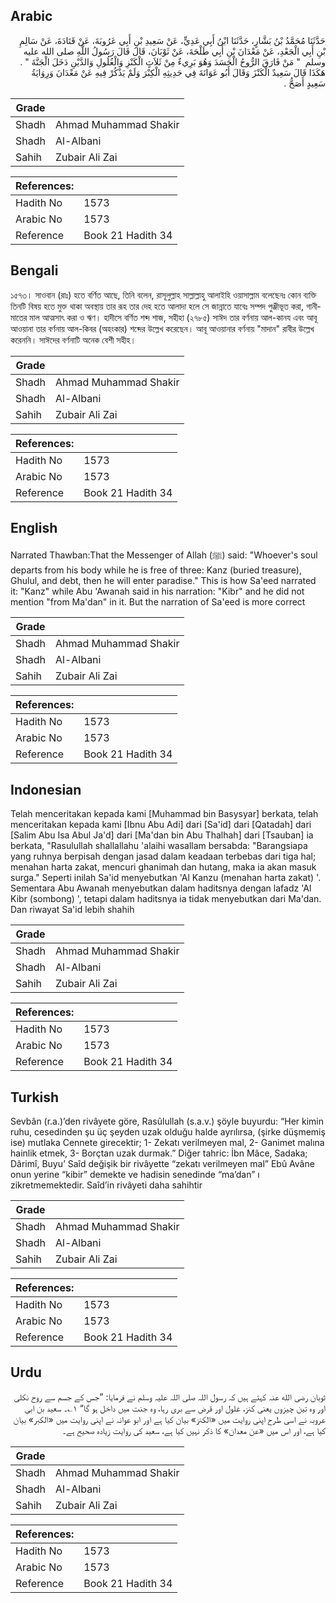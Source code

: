 ## Arabic


<div dir="rtl" lang="ar" style={{fontSize:'larger',backgroundColor:'#f8f9fa',padding:20}}>
حَدَّثَنَا مُحَمَّدُ بْنُ بَشَّارٍ، حَدَّثَنَا ابْنُ أَبِي عَدِيٍّ، عَنْ سَعِيدِ بْنِ أَبِي عَرُوبَةَ، عَنْ قَتَادَةَ، عَنْ سَالِمِ بْنِ أَبِي الْجَعْدِ، عَنْ مَعْدَانَ بْنِ أَبِي طَلْحَةَ، عَنْ ثَوْبَانَ، قَالَ قَالَ رَسُولُ اللَّهِ صلى الله عليه وسلم ‏ "‏ مَنْ فَارَقَ الرُّوحُ الْجَسَدَ وَهُوَ بَرِيءٌ مِنْ ثَلاَثٍ الْكَنْزِ وَالْغُلُولِ وَالدَّيْنِ دَخَلَ الْجَنَّةَ ‏"‏ ‏.‏ هَكَذَا قَالَ سَعِيدٌ الْكَنْزَ وَقَالَ أَبُو عَوَانَةَ فِي حَدِيثِهِ الْكِبْرَ وَلَمْ يَذْكُرْ فِيهِ عَنْ مَعْدَانَ وَرِوَايَةُ سَعِيدٍ أَصَحُّ ‏.‏
</div>
<div style={{backgroundColor:'#f8f9fa',padding:20, marginBottom: 10}}><table> <thead> <tr> <th>Grade</th> <th></th> </tr> </thead> <tbody> <tr><td>Shadh</td><td>Ahmad Muhammad Shakir</td></tr><tr><td>Shadh</td><td>Al-Albani</td></tr><tr><td>Sahih</td><td>Zubair Ali Zai</td></tr></tbody></table><table> <thead> <tr> <th>References:</th> <th></th> </tr> </thead> <tbody><tr><td>Hadith No</td><td>1573</td></tr><tr><td>Arabic No</td><td>1573</td></tr><tr><td>Reference</td><td>Book 21 Hadith 34</td></tr></tbody></table></div>

## Bengali


<div dir="ltr" lang="bn" style={{fontSize:'larger',backgroundColor:'#f8f9fa',padding:20}}>
১৫৭৩। সাওবান (রাঃ) হতে বর্ণিত আছে, তিনি বলেন, রাসূলুল্লাহ সাল্লাল্লাহু আলাইহি ওয়াসাল্লাম বলেছেনঃ কোন ব্যক্তি তিনটি বিষয় হতে মুক্ত থাকা অবস্থায় তার রূহ তার দেহ হতে আলাদা হলে সে জান্নাতে যাবেঃ সম্পদ পুঞ্জীভূত করা, গানীমাতের মাল আত্মসাৎ করা ও ঋণ। হাদীসে বর্ণিত শব্দ শাজ, সহীহা (২৭৮৫) সাঈদ তার বর্ণনায় আল-কানয এবং আবূ আওয়ানা তার বর্ণনায় আল-কিবর (অহংকার) শব্দের উল্লেখ করেছেন। আবূ আওয়ানার বর্ণনায় "মাদান" রাবীর উল্লেখ করেননি। সাঈদের বর্ণনাটি অনেক বেশী সহীহ।
</div>
<div style={{backgroundColor:'#f8f9fa',padding:20, marginBottom: 10}}><table> <thead> <tr> <th>Grade</th> <th></th> </tr> </thead> <tbody> <tr><td>Shadh</td><td>Ahmad Muhammad Shakir</td></tr><tr><td>Shadh</td><td>Al-Albani</td></tr><tr><td>Sahih</td><td>Zubair Ali Zai</td></tr></tbody></table><table> <thead> <tr> <th>References:</th> <th></th> </tr> </thead> <tbody><tr><td>Hadith No</td><td>1573</td></tr><tr><td>Arabic No</td><td>1573</td></tr><tr><td>Reference</td><td>Book 21 Hadith 34</td></tr></tbody></table></div>

## English


<div dir="ltr" lang="en" style={{fontSize:'larger',backgroundColor:'#f8f9fa',padding:20}}>
Narrated Thawban:That the Messenger of Allah (ﷺ) said: "Whoever's soul departs from his body while he is free of three: Kanz (buried treasure), Ghulul, and debt, then he will enter paradise." This is how Sa'eed narrated it: "Kanz" while Abu 'Awanah said in his narration: "Kibr" and he did not mention "from Ma'dan" in it. But the narration of Sa'eed is more correct
</div>
<div style={{backgroundColor:'#f8f9fa',padding:20, marginBottom: 10}}><table> <thead> <tr> <th>Grade</th> <th></th> </tr> </thead> <tbody> <tr><td>Shadh</td><td>Ahmad Muhammad Shakir</td></tr><tr><td>Shadh</td><td>Al-Albani</td></tr><tr><td>Sahih</td><td>Zubair Ali Zai</td></tr></tbody></table><table> <thead> <tr> <th>References:</th> <th></th> </tr> </thead> <tbody><tr><td>Hadith No</td><td>1573</td></tr><tr><td>Arabic No</td><td>1573</td></tr><tr><td>Reference</td><td>Book 21 Hadith 34</td></tr></tbody></table></div>

## Indonesian


<div dir="ltr" lang="id" style={{fontSize:'larger',backgroundColor:'#f8f9fa',padding:20}}>
Telah menceritakan kepada kami [Muhammad bin Basysyar] berkata, telah menceritakan kepada kami [Ibnu Abu Adi] dari [Sa'id] dari [Qatadah] dari [Salim Abu Isa Abul Ja'd] dari [Ma'dan bin Abu Thalhah] dari [Tsauban] ia berkata, "Rasulullah shallallahu 'alaihi wasallam bersabda: "Barangsiapa yang ruhnya berpisah dengan jasad dalam keadaan terbebas dari tiga hal; menahan harta zakat, mencuri ghanimah dan hutang, maka ia akan masuk surga." Seperti inilah Sa'id menyebutkan 'Al Kanzu (menahan harta zakat) '. Sementara Abu Awanah menyebutkan dalam haditsnya dengan lafadz 'Al Kibr (sombong) ', tetapi dalam haditsnya ia tidak menyebutkan dari Ma'dan. Dan riwayat Sa'id lebih shahih
</div>
<div style={{backgroundColor:'#f8f9fa',padding:20, marginBottom: 10}}><table> <thead> <tr> <th>Grade</th> <th></th> </tr> </thead> <tbody> <tr><td>Shadh</td><td>Ahmad Muhammad Shakir</td></tr><tr><td>Shadh</td><td>Al-Albani</td></tr><tr><td>Sahih</td><td>Zubair Ali Zai</td></tr></tbody></table><table> <thead> <tr> <th>References:</th> <th></th> </tr> </thead> <tbody><tr><td>Hadith No</td><td>1573</td></tr><tr><td>Arabic No</td><td>1573</td></tr><tr><td>Reference</td><td>Book 21 Hadith 34</td></tr></tbody></table></div>

## Turkish


<div dir="ltr" lang="tr" style={{fontSize:'larger',backgroundColor:'#f8f9fa',padding:20}}>
Sevbân (r.a.)’den rivâyete göre, Rasûlullah (s.a.v.) şöyle buyurdu: “Her kimin ruhu, cesedinden şu üç şeyden uzak olduğu halde ayrılırsa, (şirke düşmemiş ise) mutlaka Cennete girecektir; 1- Zekatı verilmeyen mal, 2- Ganimet malına hainlik etmek, 3- Borçtan uzak durmak.” Diğer tahric: İbn Mâce, Sadaka; Dârimî, Buyu’ Saîd değişik bir rivâyette “zekatı verilmeyen mal” Ebû Avâne onun yerine “kibir” demekte ve hadisin senedinde “ma’dan” ı zikretmemektedir. Saîd’in rivâyeti daha sahihtir
</div>
<div style={{backgroundColor:'#f8f9fa',padding:20, marginBottom: 10}}><table> <thead> <tr> <th>Grade</th> <th></th> </tr> </thead> <tbody> <tr><td>Shadh</td><td>Ahmad Muhammad Shakir</td></tr><tr><td>Shadh</td><td>Al-Albani</td></tr><tr><td>Sahih</td><td>Zubair Ali Zai</td></tr></tbody></table><table> <thead> <tr> <th>References:</th> <th></th> </tr> </thead> <tbody><tr><td>Hadith No</td><td>1573</td></tr><tr><td>Arabic No</td><td>1573</td></tr><tr><td>Reference</td><td>Book 21 Hadith 34</td></tr></tbody></table></div>

## Urdu


<div dir="rtl" lang="ur" style={{fontSize:'larger',backgroundColor:'#f8f9fa',padding:20}}>
ثوبان رضی الله عنہ کہتے ہیں کہ رسول اللہ صلی اللہ علیہ وسلم نے فرمایا: ”جس کے جسم سے روح نکلی اور وہ تین چیزوں یعنی کنز، غلول اور قرض سے بری رہا، وہ جنت میں داخل ہو گا“ ۱؎۔ سعید بن ابی عروبہ نے اسی طرح اپنی روایت میں «الكنز» بیان کیا ہے اور ابو عوانہ نے اپنی روایت میں «الكبر» بیان کیا ہے، اور اس میں «عن معدان» کا ذکر نہیں کیا ہے، سعید کی روایت زیادہ صحیح ہے۔
</div>
<div style={{backgroundColor:'#f8f9fa',padding:20, marginBottom: 10}}><table> <thead> <tr> <th>Grade</th> <th></th> </tr> </thead> <tbody> <tr><td>Shadh</td><td>Ahmad Muhammad Shakir</td></tr><tr><td>Shadh</td><td>Al-Albani</td></tr><tr><td>Sahih</td><td>Zubair Ali Zai</td></tr></tbody></table><table> <thead> <tr> <th>References:</th> <th></th> </tr> </thead> <tbody><tr><td>Hadith No</td><td>1573</td></tr><tr><td>Arabic No</td><td>1573</td></tr><tr><td>Reference</td><td>Book 21 Hadith 34</td></tr></tbody></table></div>